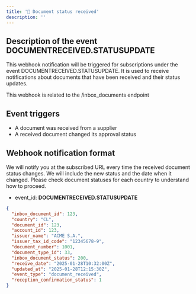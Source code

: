 ```yaml
---
title: '📨 Document status received'
description: ''
---
```

## Description of the event DOCUMENTRECEIVED.STATUSUPDATE

This webhook notification will be triggered for subscriptions under the event DOCUMENTRECEIVED.STATUSUPDATE.
It is used to receive notifications about documents that have been received and their status updates.

This webhook is related to the /inbox_documents endpoint

## Event triggers

- A document was received from a supplier
- A received document changed its approval status

## Webhook notification format

We will notify you at the subscribed URL every time the received document status changes. We will include the new status and the date when it changed.
Please check document statuses for each country to understand how to proceed.

- event_id: **DOCUMENTRECEIVED.STATUSUPDATE**
```json
{
  "inbox_document_id": 123,
  "country": "CL",
  "document_id": 123,
  "account_id": 123,
  "issuer_name": "ACME S.A.",
  "issuer_tax_id_code": "12345678-9",
  "document_number": 1001,
  "document_type_id": 33,
  "inbox_document_status": 200,
  "receive_date": "2025-01-28T10:32:00Z",
  "updated_at": "2025-01-28T12:15:30Z",
  "event_type": "document_received",
  "reception_confirmation_status": 1
}
```